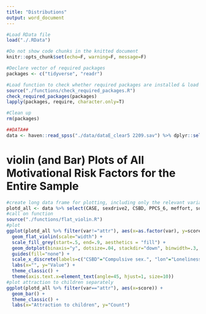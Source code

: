 ```yaml
---
title: "Distributions"
output: word_document
---
```


```r
#Load RData file 
load("./.RData")

#Do not show code chunks in the knitted document
knitr::opts_chunk$set(echo=F, warning=F, message=F)

#Declare vector of required packages
packages <- c("tidyverse", "readr")

#Load function to check whether required packages are installed & load required packages
source("./functions/check_required_packages.R")
check_required_packages(packages)
lapply(packages, require, character.only=T)

#Clean up
rm(packages)

##DATA##
data <- haven::read_spss("./data/dataE_clear5 2209.sav") %>% dplyr::select(CASE, sexdrive2, CSBD, PPCS_6, meffort, socialanx, lon, mvalue, attr)
```

# violin (and Bar) Plots of All Motivational Risk Factors for the Entire Sample

```r
#create long data frame for plotting, including only the relevant variables
plotd_all <- data %>% select(CASE, sexdrive2, CSBD, PPCS_6, meffort, socialanx, lon, mvalue, attr) %>% pivot_longer(cols=sexdrive2:attr, names_to="var", values_to="score")
#call on function
source("./functions/flat_violin.R")
#plot
ggplot(plotd_all %>% filter(var!="attr"), aes(x=as.factor(var), y=score, fill=var)) +
  geom_flat_violin(scale="width") +
  scale_fill_grey(start=.5, end=.9, aesthetics = "fill") +
  geom_dotplot(binaxis="y", dotsize=.04, stackdir="down", binwidth=.3, position=position_nudge(-.025)) +
  guides(fill="none") +
  scale_x_discrete(labels=c("CSBD"="Compulsive sex.", "lon"="Loneliness", "meffort"="Mating effort", "mvalue"="Mate value", "PPCS_6"="Probl. porn use", "sexdrive2"="Sex drive", "socialanx"="Social anxiety")) +
  labs(x="", y="Value") +
  theme_classic() +
  theme(axis.text.x=element_text(angle=45, hjust=1, size=10))
#plot attraction to children separately
ggplot(plotd_all %>% filter(var=="attr"), aes(x=score)) +
  geom_bar() +
  theme_classic() +
  labs(x="Attraction to children", y="Count")
```